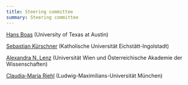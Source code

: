 ```yaml
---
title: Steering committee
summary: Steering committee
---
```

[Hans Boas](https://liberalarts.utexas.edu/linguistics/faculty/boashc) (University of Texas at Austin)

[Sebastian Kürschner](https://www.ku.de/slf/germanistik/deutsche-sprachwissenschaft/prof-dr-sebastian-kuerschner) (Katholische Universität Eichstätt-Ingolstadt)

[Alexandra N. Lenz](https://www.oeaw.ac.at/de/acdh/institut/team/mitarbeitende/alexandra-n-lenz) (Universität Wien und Österreichische Akademie der Wissenschaften)

[Claudia-Maria Riehl](https://www.daf.uni-muenchen.de/personen/professoren/riehl/index.html) (Ludwig-Maximilians-Universität München)


